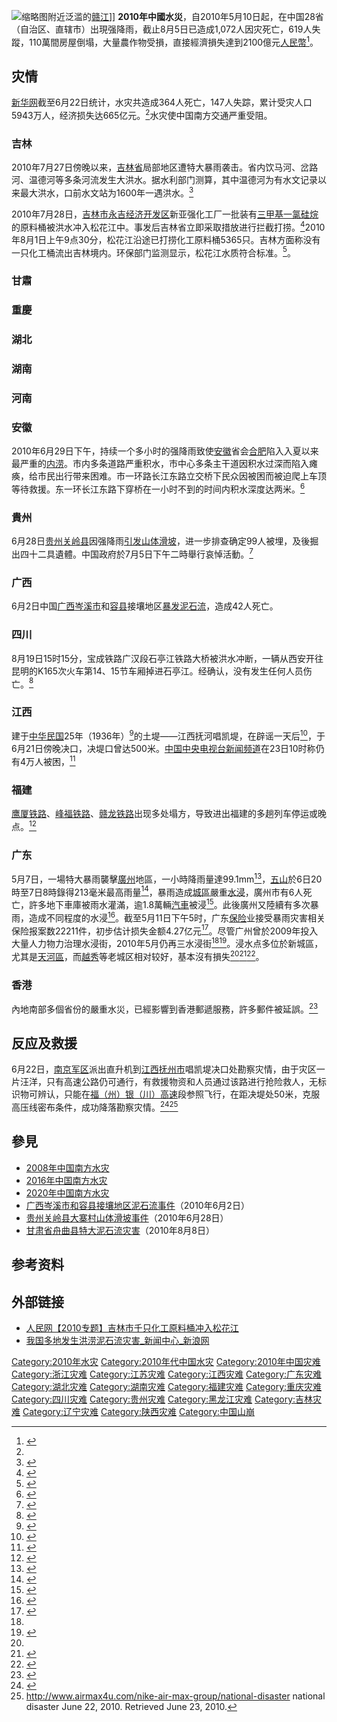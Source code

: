 {{expand|time=2011-05-22T11:36:00+00:00}}
{{UTC+8}}
[[File:Flooding_along_Ganjiang,_Jiangxi,_June_2010.jpg|缩略图]]附近泛滥的[[赣江|赣江]]]]
'''2010年中國水災'''，自2010年5月10日起，在中国28省（自治区、直辖市）出現强降雨，截止8月5日已造成1,072人因灾死亡，619人失蹤，110萬間房屋倒塌，大量農作物受損，直接經濟損失達到2100億元[[人民幣|人民幣]]<ref name="6月22日">{{Cite web |url=http://news.163.com/10/0622/20/69QEMKTQ000146BD.html |title=新华社（22日）：南方暴雨已致364人死147人失踪 |access-date=2010-06-23 |archive-url=https://web.archive.org/web/20100625235007/http://news.163.com/10/0622/20/69QEMKTQ000146BD.html |archive-date=2010-06-25 |dead-url=yes }}</ref>。

== 灾情 ==
[[新华网|新华网]]截至6月22日统计，水灾共造成364人死亡，147人失踪，累计受灾人口5943万人，经济损失达665亿元。<ref name="6月22日" />水灾使中国南方交通严重受阻。
=== 吉林 ===
2010年7月27日傍晚以来，[[吉林省|吉林省]]局部地区遭特大暴雨袭击。省内饮马河、岔路河、温德河等多条河流发生大洪水。据水利部门测算，其中温德河为有水文记录以来最大洪水，口前水文站为1600年一遇洪水。<ref name="7月28日">{{Cite web |url=http://society.people.com.cn/GB/41159/156845/12280210.html |title=图片新闻：吉林局部遭历史最大水灾 |accessdate=2011-05-22 |archive-date=2011-04-28 |archive-url=https://web.archive.org/web/20110428195525/http://society.people.com.cn/GB/41159/156845/12280210.html |dead-url=yes }}</ref>

2010年7月28日，[[吉林市|吉林市]][[永吉经济开发区|永吉经济开发区]]新亚强化工厂一批装有[[三甲基一氯硅烷|三甲基一氯硅烷]]的原料桶被洪水冲入松花江中。事发后吉林省立即采取措放进行拦截打捞。<ref name="7月29日">{{Cite web |url=http://society.people.com.cn/GB/41159/156845/12280199.html |title=图片新闻：吉林全力打捞落水化工原料桶 |accessdate=2011-05-22 |archive-date=2013-01-01 |archive-url=https://archive.is/20130101141755/http://society.people.com.cn/GB/41159/156845/12280199.html |dead-url=yes }}</ref>2010年8月1日上午9点30分，松花江沿途已打捞化工原料桶5365只。吉林方面称没有一只化工桶流出吉林境内。环保部门监测显示，松花江水质符合标准。<ref name="8月1日">{{cite news|url=http://society.people.com.cn/GB/41158/12307622.html|title=吉林方面声称目前没有一只化工桶流出吉林境内|publisher=人民网|date=2010-08-01|accessdate=2011-05-22|archive-date=2016-03-04|archive-url=https://web.archive.org/web/20160304084952/http://society.people.com.cn/GB/41158/12307622.html|dead-url=yes}}</ref>。

=== 甘肅 ===
{{Main|甘肃省舟曲县特大泥石流灾害}}

===重慶===
 	
===湖北===
 	
===湖南===

===河南===

=== 安徽 ===
2010年6月29日下午，持续一个多小时的强降雨致使[[安徽|安徽]]省会[[合肥|合肥]]陷入入夏以来最严重的[[内涝|内涝]]。市内多条道路严重积水，市中心多条主干道因积水过深而陷入瘫痪，给市民出行带来困难。市一环路长江东路立交桥下民众因被困而被迫爬上车顶等待救援。东一环长江东路下穿桥在一小时不到的时间内积水深度达两米。<ref>{{cite news|url=http://news.163.com/photoview/00AN0001/9796.html#p=6ADRM0LM00AN0001|title=安徽合肥突遭暴雨袭击 城区积水严重|publisher=网易新闻|date=2010-06-30|accessdate=2010-06-30|archive-date=2019-12-13|archive-url=https://web.archive.org/web/20191213155346/http://news.163.com/photoview/00AN0001/9796.html#p=6ADRM0LM00AN0001|dead-url=no}}</ref>

=== 貴州 ===
{{Main|贵州关岭山体滑坡事件}}
6月28日[[贵州|贵州]][[关岭县|关岭县]]因强降雨[[贵州关岭山体滑坡事件|引发山体滑坡]]，进一步排查确定99人被埋，及後掘出四十二具遺體。中国政府於7月5日下午二時舉行哀悼活動。<ref>{{cite web|url=http://www.881903.com/Page/ZH-TW/newsdetail.aspx?ItemId=253912|title=881903.com 商業電台 - 貴州大寨村山泥傾瀉當局下午二時舉行哀悼活動<!-- 机器人生成的标题 -->|accessdate=2010-07-08|archive-date=2016-03-04|archive-url=https://web.archive.org/web/20160304131709/http://www.881903.com/Page/ZH-TW/newsdetail.aspx?ItemId=253912|dead-url=no}}</ref>

=== 广西 ===
{{Main|广西岑溪市和容县接壤地区泥石流事件}}
6月2日中国[[广西|广西]][[岑溪市|岑溪市]]和[[容县|容县]]接壤地区[[广西岑溪市和容县接壤地区泥石流事件|暴发泥石流]]，造成42人死亡。

=== 四川 ===
8月19日15时15分，宝成铁路广汉段石亭江铁路大桥被洪水冲断，一辆从西安开往昆明的K165次火车第14、15节车厢掉进石亭江。经确认，没有发生任何人员伤亡。<ref name="8月20日">{{Cite web |url=http://qingyuan.people.com.cn/GB/14748/12501863.html |title=洪水冲垮宝成线一铁路桥 K165列车两节车厢掉进石亭江 |access-date=2011-05-22 |archive-url=https://web.archive.org/web/20190118220931/http://qingyuan.people.com.cn/GB/14748/12501863.html |archive-date=2019-01-18 |dead-url=yes }}</ref>

=== 江西 ===
建于[[中华民国|中华民国]]25年（1936年）<ref>{{cite news|url=http://view.news.qq.com/zt2010/breach/index.htm|title=防洪堤决口的人为因素|publisher=腾讯网|accessdate=2010-06-28|archive-date=2019-12-05|archive-url=https://web.archive.org/web/20191205114003/https://view.news.qq.com/zt2010/breach/index.htm|dead-url=no}}</ref>的土堤——江西抚河唱凯堤，在辟谣一天后<ref>{{cite news|url=http://news.qq.com/a/20100701/000995.htm|title=江西唱凯堤决堤前一天村民曾收政府辟谣短信|publisher=中国新闻网|date=2010-07-01|accessdate=2010-07-01|archive-date=2010-07-05|archive-url=https://web.archive.org/web/20100705141151/http://news.qq.com/a/20100701/000995.htm|dead-url=no}}</ref>，于6月21日傍晚决口，决堤口曾达500米。[[中国中央电视台新闻频道|中国中央电视台新闻频道]]在23日10时称仍有4万人被困，<ref>{{cite video|url=http://v.news.163.com/video/2010/6/N/T/V68UHUQNT.html|title=江西抚河决堤扩大至500米 4万人仍被困|publisher=央视新闻|date=2010-06-23|access-date=2010-06-23|archive-date=2016-03-05|archive-url=https://web.archive.org/web/20160305000431/http://v.news.163.com/video/2010/6/N/T/V68UHUQNT.html|dead-url=no}}</ref>

=== 福建 ===
[[鹰厦铁路|鹰厦铁路]]、[[峰福铁路|峰福铁路]]、[[赣龙铁路|赣龙铁路]]出现多处塌方，导致进出福建的多趟列车停运或晚点。<ref>{{cite news|url=http://www.chinanews.com.cn/gn/news/2010/06-21/2354410.shtml|title=暴雨致福建境内铁路78处塌方|publisher=中国新闻网|date=2010-06-21|accessdate=2010-06-22|archive-date=2010-07-18|archive-url=https://web.archive.org/web/20100718155832/http://www.chinanews.com.cn/gn/news/2010/06-21/2354410.shtml|dead-url=no}}</ref>

=== 广东 ===
5月7日，一場特大暴雨襲擊[[廣州|廣州]]地區，一小時降雨量達99.1mm<ref>{{cite news|url=http://gzdaily.dayoo.com/html/2010-05/08/content_956097.htm|title=广州史上最强暴雨|publisher=广州日报|date=2010-05-08|deadurl=yes|archiveurl=https://web.archive.org/web/20160304071446/http://gzdaily.dayoo.com/html/2010-05/08/content_956097.htm|archivedate=2016-03-04|accessdate=2013-09-15}}</ref>，[[五山街道|五山]]於6日20時至7日8時錄得213毫米最高雨量<ref>{{cite news|url=http://epaper.xkb.com.cn/view.php?id=512680|title=广州一个月时间下雨590毫米！|publisher=新快报|date=2010-06-02}}{{Dead link|date=2018年6月 |bot=InternetArchiveBot |fix-attempted=no }}</ref>，暴雨造成[[城區|城區]]嚴重[[內澇|水浸]]，廣州市有6人死亡，許多地下車庫被雨水灌滿，逾1.8萬輛[[汽車|汽車]]被浸<ref>{{cite news|url=http://news.xinhuanet.com/local/2010-05/20/c_12121339.htm|title=广东1.8万辆"水浸车"保险怎么赔|publisher=人民网|date=2010-05-20}}</ref>。此後廣州又陸續有多次暴雨，造成不同程度的水浸<ref name="水浸广州">{{cite news|url=http://finance.ifeng.com/city/gz/20100521/2220330.shtml|title=水浸广州：遭殃的为什么是新城|publisher=华夏时报|date=2010-05-21|accessdate=2013-09-15|archive-date=2019-07-10|archive-url=https://web.archive.org/web/20190710153148/http://finance.ifeng.com/city/gz/20100521/2220330.shtml|dead-url=no}}</ref>。截至5月11日下午5时，广东[[保险|保险]]业接受暴雨灾害相关保险报案数22211件，初步估计损失金额4.27亿元<ref>{{cite news|url=http://gzdaily.dayoo.com/html/2010-05/12/content_960406.htm|2=|title=月底前车行代索赔没顶车赔车身价|publisher=广州日报|date=2010-05-12|deadurl=yes|archiveurl=https://web.archive.org/web/20160304083425/http://gzdaily.dayoo.com/html/2010-05/12/content_960406.htm|archivedate=2016-03-04|accessdate=2013-09-15}}</ref>。尽管广州曾於2009年投入大量人力物力治理水浸街，2010年5月仍再三水浸街<ref name="水浸广州"/><ref>{{cite news|url=http://society.people.com.cn/GB/11560463.html|title=广州，“水浸之患”的反思|publisher=人民网-《人民日报》|date=2010-05-11|deadurl=yes|archiveurl=https://web.archive.org/web/20160304120214/http://society.people.com.cn/GB/11560463.html|archivedate=2016-03-04|accessdate=2013-09-15}}</ref>。浸水点多位於新城區，尤其是[[天河區|天河區]]，而[[越秀区|越秀]]等老城区相对较好，基本沒有損失<ref name="水浸广州"/><ref>{{cite web|url=http://nf.nfdaily.cn/nfrwzk/content/2010-05/17/content_11982667.htm|title=广州何以变“广洲”？|publisher=南方人物周刊|date=2010-05-17|deadurl=yes|archiveurl=https://web.archive.org/web/20100520061722/http://nf.nfdaily.cn/nfrwzk/content/2010-05/17/content_11982667.htm|archivedate=2010-05-20|accessdate=2010-06-23}}</ref><ref>{{cite news|url=http://informationtimes.dayoo.com/html/2010-05/12/content_960695.htm|title=35个被淹车库 24个在天河|publisher=信息时报|date=2010-05-12|deadurl=yes|archiveurl=https://archive.is/20130915035114/http://informationtimes.dayoo.com/html/2010-05/12/content_960695.htm|archivedate=2013-09-15|accessdate=2013-09-15}}</ref>。

=== 香港 ===
內地南部多個省份的嚴重水災，已經影響到香港郵遞服務，許多郵件被延誤。<ref>{{cite web|url=http://www.881903.com/Page/ZH-TW/newsdetail.aspx?ItemId=245031|title=881903.com 商業電台 - 內地水災影響本港郵遞服務<!-- 机器人生成的标题 -->|accessdate=2010-06-23|archive-date=2019-12-15|archive-url=https://web.archive.org/web/20191215051621/https://www.881903.com/Page/ZH-TW/newsdetail.aspx?ItemId=245031|dead-url=no}}</ref>

== 反应及救援 ==
6月22日，[[南京军区|南京军区]]派出直升机到[[江西|江西]][[抚州市|抚州市]]唱凯堤决口处勘察灾情，由于灾区一片汪洋，只有高速公路仍可通行，有救援物资和人员通过该路进行抢险救人，无标识物可辨认，只能在[[福银高速|福（州）银（川）高速]]段参照飞行，在距决堤处50米，克服高压线密布条件，成功降落勘察灾情。<ref>{{cite news|url=http://www.chinanews.com/gn/news/2010/06-23/2359052.shtml|title=南京军区直升机降落在唱凯堤决口处勘察灾情|publisher=中国新闻网|date=2010-06-23|accessdate=2013-09-15|archive-date=2016-03-05|archive-url=https://web.archive.org/web/20160305062834/http://www.chinanews.com/gn/news/2010/06-23/2359052.shtml|dead-url=no}}</ref><ref>http://www.airmax4u.com/nike-air-max-group/national-disaster{{dead link|date=十一月 2017 |bot=InternetArchiveBot }} national disaster June 22, 2010. Retrieved June 23, 2010.</ref>

== 參見 ==
* [[2008年中国南方水灾|2008年中国南方水灾]]
* [[2016年中国南方水灾|2016年中国南方水灾]]
* [[2020年中国南方水灾|2020年中国南方水灾]]
* [[广西岑溪市和容县接壤地区泥石流事件|广西岑溪市和容县接壤地区泥石流事件]]（2010年6月2日）
* [[贵州关岭县大寨村山体滑坡事件|贵州关岭县大寨村山体滑坡事件]]（2010年6月28日）
* [[甘肃省舟曲县特大泥石流灾害|甘肃省舟曲县特大泥石流灾害]]（2010年8月8日）

== 参考资料 ==
{{Reflist|2}}

== 外部链接 ==
* [http://society.people.com.cn/GB/8217/198746/index.html 人民网【2010专题】吉林市千只化工原料桶冲入松花江]{{Wayback|url=http://society.people.com.cn/GB/8217/198746/index.html |date=20160304075114 }}
* [http://news.sina.com.cn/z/nanfangbaoyu2010/index.shtml 我国多地发生洪涝泥石流灾害_新闻中心_新浪网]{{Wayback|url=http://news.sina.com.cn/z/nanfangbaoyu2010/index.shtml |date=20100722103843 }}

{{Coord|29.21429|N|102.89289|E|display=title}}

[[Category:2010年水灾|Category:2010年水灾]]
[[Category:2010年代中国水灾|Category:2010年代中国水灾]]
[[Category:2010年中国灾难|Category:2010年中国灾难]]
[[Category:浙江灾难|Category:浙江灾难]]
[[Category:江苏灾难|Category:江苏灾难]]
[[Category:江西灾难|Category:江西灾难]]
[[Category:广东灾难|Category:广东灾难]]
[[Category:湖北灾难|Category:湖北灾难]]
[[Category:湖南灾难|Category:湖南灾难]]
[[Category:福建灾难|Category:福建灾难]]
[[Category:重庆灾难|Category:重庆灾难]]
[[Category:四川灾难|Category:四川灾难]]
[[Category:贵州灾难|Category:贵州灾难]]
[[Category:黑龙江灾难|Category:黑龙江灾难]]
[[Category:吉林灾难|Category:吉林灾难]]
[[Category:辽宁灾难|Category:辽宁灾难]]
[[Category:陕西灾难|Category:陕西灾难]]
[[Category:中国山崩|Category:中国山崩]]